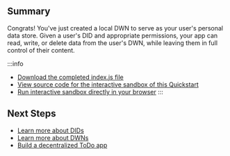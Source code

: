 <section class="docs-section">

## Summary

Congrats! You've just created a local DWN to serve as your user's
personal data store. Given a user's DID and appropriate permissions, your app can read, write, or delete data from the user's DWN, while
leaving them in full control of their content.

:::info
* [Download the completed index.js file](/files/index.txt)
* [View source code for the interactive sandbox of this Quickstart](https://github.com/TBD54566975/developer.tbd.website/tree/main/examples/web5-quickstart-widgets)
* [Run interactive sandbox directly in your browser](https://moonlit-centaur-0d7b4f.netlify.app/)
:::


## Next Steps

* [Learn more about DIDs](/docs/web5/learn/decentralized-identifiers)
* [Learn more about DWNs](/docs/web5/learn/decentralized-web-nodes)
* [Build a decentralized ToDo app](/docs/web5/build/apps/todo-app-tutorial) 

</section>